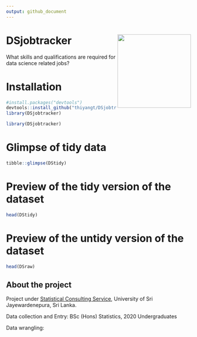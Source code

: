 ```yaml
---
output: github_document
---
```


# DSjobtracker <img src="hexsticker/figures/hexsticker.png" align="right" height="200"/>

What skills and qualifications are required for data science related jobs?

# Installation

```r
#install.packages("devtools")
devtools::install_github("thiyangt/DSjobtracker")
library(DSjobtracker)
```

```r
library(DSjobtracker)
```

# Glimpse of tidy data

```r
tibble::glimpse(DStidy)
```

# Preview of the tidy version of the dataset

```r
head(DStidy)
```



# Preview of the untidy version of the dataset

```r

head(DSraw)
```

## About the project

Project under [Statistical Consulting Service](https://scs-fas-sjp.netlify.app/), University of Sri Jayewardenepura, Sri Lanka.

Data collection and Entry: BSc (Hons) Statistics, 2020 Undergraduates

Data wrangling:  


